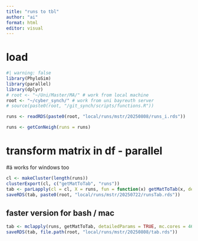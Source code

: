 ```yaml
---
title: "runs to tbl"
author: "ai"
format: html
editor: visual
---
```


# load

```r
#| warning: false
library(PhyloSim)
library(parallel)
library(dplyr)
# root <- "~/Uni/Master/MA/" # work from local machine
root <- "~/cyber_synch/" # work from uni bayreuth server
# source(paste0(root, "/git_synch/scripts/functions.R"))
```

```r
runs <- readRDS(paste0(root, "local/runs/mstr/20250808/runs_i.rds"))
```

```r
runs <- getConNeigh(runs = runs)
```

# transform matrix in df - parallel

#ä works for windows too
```r
cl <- makeCluster(length(runs))
clusterExport(cl, c("getMatToTab", "runs"))
tab <- parLapply(cl = cl, X = runs, fun = function(x) getMatToTab(x, detailedParams = TRUE))
saveRDS(tab, paste0(root, "local/runs/mstr/20250722/runsTab.rds"))
```

## faster version for bash / mac
```r
tab <- mclapply(runs, getMatToTab, detailedParams = TRUE, mc.cores = 46)
saveRDS(tab, file.path(root, "local/runs/mstr/20250808/tab.rds"))
```

